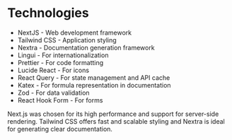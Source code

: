 # Technologies

- NextJS - Web development framework
- Tailwind CSS - Application styling
- Nextra - Documentation generation framework
- Lingui - For internationalization
- Prettier - For code formatting
- Lucide React - For icons
- React Query - For state management and API cache
- Katex - For formula representation in documentation
- Zod - For data validation
- React Hook Form - For forms

Next.js was chosen for its high performance and support for server-side rendering. Tailwind CSS offers fast and scalable styling and Nextra is ideal for generating clear documentation.
